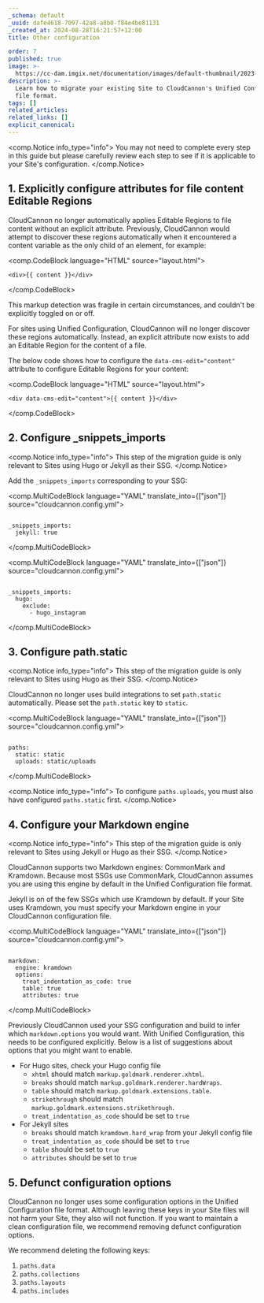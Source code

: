 ```yaml
---
_schema: default
_uuid: dafe4618-7097-42a8-a8b0-f84e4be81131
_created_at: 2024-08-28T16:21:57+12:00
title: Other configuration

order: 7
published: true
image: >-
  https://cc-dam.imgix.net/documentation/images/default-thumbnail/2023-Q4/CloudCannon-Documentation-Thumbnail.png
description: >-
  Learn how to migrate your existing Site to CloudCannon's Unified Configuration
  file format.
tags: []
related_articles:
related_links: []
explicit_canonical:
---
```

<comp.Notice info_type="info">
  You may not need to complete every step in this guide but please carefully review each step to see if it is applicable to your Site's configuration.
</comp.Notice>

## 1\. Explicitly configure attributes for file content Editable Regions

CloudCannon no longer automatically applies Editable Regions to file content without an explicit attribute. Previously, CloudCannon would attempt to discover these regions automatically when it encountered a content variable as the only child of an element, for example:

<comp.CodeBlock language="HTML" source="layout.html">
``````````
<div>{{ content }}</div>
``````````
</comp.CodeBlock>

This markup detection was fragile in certain circumstances, and couldn't be explicitly toggled on or off.

For sites using Unified Configuration, CloudCannon will no longer discover these regions automatically. Instead, an explicit attribute now exists to add an Editable Region for the content of a file.

The below code shows how to configure the `data-cms-edit="content"` attribute to configure Editable Regions for your content:

<comp.CodeBlock language="HTML" source="layout.html">
``````````
<div data-cms-edit="content">{{ content }}</div>
``````````
</comp.CodeBlock>

## 2\. Configure \_snippets\_imports

<comp.Notice info_type="info">
  This step of the migration guide is only relevant to Sites using Hugo or Jekyll as their SSG.
</comp.Notice>

Add the `_snippets_imports` corresponding to your SSG:

<comp.MultiCodeBlock language="YAML" translate_into={["json"]} source="cloudcannon.config.yml">
``````````

_snippets_imports:
  jekyll: true

``````````
</comp.MultiCodeBlock>

<comp.MultiCodeBlock language="YAML" translate_into={["json"]} source="cloudcannon.config.yml">
``````````

_snippets_imports:
  hugo:
    exclude:
      - hugo_instagram

``````````
</comp.MultiCodeBlock>

## 3\. Configure path.static

<comp.Notice info_type="info">
  This step of the migration guide is only relevant to Sites using Hugo as their SSG.
</comp.Notice>

CloudCannon no longer uses build integrations to set `path.static` automatically. Please set the `path.static` key to `static`.

<comp.MultiCodeBlock language="YAML" translate_into={["json"]} source="cloudcannon.config.yml">
``````````

paths:
  static: static
  uploads: static/uploads

``````````
</comp.MultiCodeBlock>

<comp.Notice info_type="info">
  To configure `paths.uploads`, you must also have configured `paths.static` first.
</comp.Notice>

## 4\. Configure your Markdown engine

<comp.Notice info_type="info">
  This step of the migration guide is only relevant to Sites using Jekyll or Hugo as their SSG.
</comp.Notice>

CloudCannon supports two Markdown engines: CommonMark and Kramdown. Because most SSGs use CommonMark, CloudCannon assumes you are using this engine by default in the Unified Configuration file format.

Jekyll is on of the few SSGs which use Kramdown by default. If your Site uses Kramdown, you must specify your Markdown engine in your CloudCannon configuration file.

<comp.MultiCodeBlock language="YAML" translate_into={["json"]} source="cloudcannon.config.yml">
``````````

markdown:
  engine: kramdown
  options:
    treat_indentation_as_code: true
    table: true
    attributes: true

``````````
</comp.MultiCodeBlock>

Previously CloudCannon used your SSG configuration and build to infer which `markdown.options` you would want. With Unified Configuration, this needs to be configured explicitly. Below is a list of suggestions about options that you might want to enable.

* For Hugo sites, check your Hugo config file
  * `xhtml` should match `markup.goldmark.renderer.xhtml`.
  * `breaks` should match `markup.goldmark.renderer.hardWraps`.
  * `table` should match `markup.goldmark.extensions.table`.
  * `strikethrough` should match `markup.goldmark.extensions.strikethrough`.
  * `treat_indentation_as_code` should be set to `true`
* For Jekyll sites
  * `breaks` should match `kramdown.hard_wrap` from your Jekyll config file
  * `treat_indentation_as_code` should be set to `true`
  * `table` should be set to `true`
  * `attributes` should be set to `true`


## 5\. Defunct configuration options

CloudCannon no longer uses some configuration options in the Unified Configuration file format. Although leaving these keys in your Site files will not harm your Site, they also will not function. If you want to maintain a clean configuration file, we recommend removing defunct configuration options.

We recommend deleting the following keys:

1. `paths.data`
2. `paths.collections`
3. `paths.layouts`
4. `paths.includes`